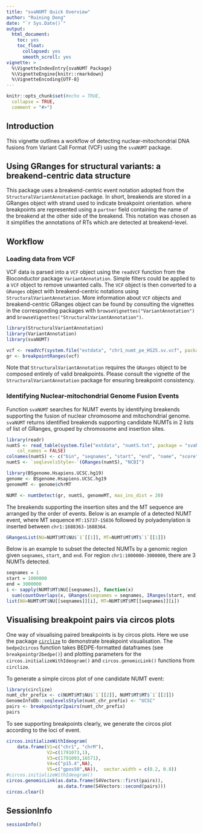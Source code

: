 ```yaml
---
title: "svaNUMT Quick Overview"
author: "Ruining Dong"
date: "`r Sys.Date()`"
output:
  html_document:
    toc: yes
    toc_float:
      collapsed: yes
      smooth_scroll: yes
vignette: >
  %\VignetteIndexEntry{svaNUMT Package}
  %\VignetteEngine{knitr::rmarkdown}
  %\VignetteEncoding{UTF-8}
---
```



```r
knitr::opts_chunk$set(#echo = TRUE,
  collapse = TRUE,
  comment = "#>")
```

## Introduction
This vignette outlines a workflow of detecting nuclear-mitochondrial DNA fusions 
from Variant Call Format (VCF) using the `svaNUMT` package. 


## Using GRanges for structural variants: a breakend-centric data structure

This package uses a breakend-centric event notation adopted from the 
`StructuralVariantAnnotation` package. In short, breakends are stored in a 
GRanges object with strand used to indicate breakpoint orientation. where 
breakpoints are represented using a `partner` field containing the name of the 
breakend at the other side of the breakend. This notation was chosen as it 
simplifies the annotations of RTs which are detected at breakend-level.

## Workflow
### Loading data from VCF

VCF data is parsed into a `VCF` object using the `readVCF` function from the
Bioconductor package `VariantAnnotation`. Simple filters could be applied to a 
`VCF` object to remove unwanted calls. The `VCF` object is then converted to a 
`GRanges` object with breakend-centric notations using 
`StructuralVariantAnnotation`. More information about `VCF` objects and 
breakend-centric GRanges object can be found by consulting the vignettes in the 
corresponding packages with `browseVignettes("VariantAnnotation")` and 
`browseVignettes("StructuralVariantAnnotation")`.

```r
library(StructuralVariantAnnotation)
library(VariantAnnotation)
library(svaNUMT)

vcf <- readVcf(system.file("extdata", "chr1_numt_pe_HS25.sv.vcf", package = "svaNUMT"))
gr <- breakpointRanges(vcf)
```

Note that `StructuralVariantAnnotation` requires the `GRanges` object to be 
composed entirely of valid breakpoints. Please consult the vignette of the 
`StructuralVariantAnnotation` package for ensuring breakpoint consistency.


### Identifying Nuclear-mitochondrial Genome Fusion Events
Function `svaNUMT` searches for NUMT events by identifying breakends 
supporting the fusion of nuclear chromosome and mitochondrial genome. 
`svaNUMT` returns identified breakends supporting candidate NUMTs in 2 lists 
of list of GRanges, grouped by chromosome and insertion sites. 
```r
library(readr)
numtS <- read_table(system.file("extdata", "numtS.txt", package = "svaNUMT"), 
    col_names = FALSE)
colnames(numtS) <- c("bin", "seqnames", "start", "end", "name", "score", "strand")
numtS <- `seqlevelsStyle<-`(GRanges(numtS), "NCBI")

library(BSgenome.Hsapiens.UCSC.hg19)
genome <- BSgenome.Hsapiens.UCSC.hg19
genomeMT <- genome$chrMT
```

```r
NUMT <- numtDetect(gr, numtS, genomeMT, max_ins_dist = 20)
```


The breakends supporting the insertion sites and the MT sequence are arranged by
the order of events. Below is an example of a detected NUMT event, where 
MT sequence `MT:15737-15836` followed by polyadenylation is inserted between 
`chr1:1688363-1688364`.
```r
GRangesList(NU=NUMT$MT$NU$`1`[[1]], MT=NUMT$MT$MT$`1`[[1]])
```
Below is an example to subset the detected NUMTs by a genomic region 
given `seqnames`, `start`, and `end`. For region `chr1:1000000-3000000`,
there are 3 NUMTs detected.
 
```r
seqnames = 1
start = 1000000
end = 3000000
i <- sapply(NUMT$MT$NU[[seqnames]], function(x) 
  sum(countOverlaps(x, GRanges(seqnames = seqnames, IRanges(start, end))))>0)
list(NU=NUMT$MT$NU[[seqnames]][i], MT=NUMT$MT$MT[[seqnames]][i])
```


## Visualising breakpoint pairs via circos plots

One way of visualising paired breakpoints is by circos plots. Here we use the 
package [`circlize`](https://doi.org/10.1093/bioinformatics/btu393) to 
demonstrate breakpoint visualisation. The `bedpe2circos` function takes 
BEDPE-formatted dataframes (see `breakpointgr2bedpe()`) and plotting 
parameters for the `circos.initializeWithIdeogram()` and `circos.genomicLink()` 
functions from `circlize`.

To generate a simple circos plot of one candidate NUMT event:
```r
library(circlize)
numt_chr_prefix <- c(NUMT$MT$NU$`1`[[2]], NUMT$MT$MT$`1`[[2]])
GenomeInfoDb::seqlevelsStyle(numt_chr_prefix) <- "UCSC"
pairs <- breakpointgr2pairs(numt_chr_prefix)
pairs
```
To see supporting breakpoints clearly, we generate the circos plot according to 
the loci of event.
```r
circos.initializeWithIdeogram(
    data.frame(V1=c("chr1", "chrM"),
               V2=c(1791073,1),
               V3=c(1791093,16571),
               V4=c("p15.4",NA),
               V5=c("gpos50",NA)),  sector.width = c(0.2, 0.8))
#circos.initializeWithIdeogram()
circos.genomicLink(as.data.frame(S4Vectors::first(pairs)), 
                   as.data.frame(S4Vectors::second(pairs)))
circos.clear()
```


## SessionInfo
```r
sessionInfo()
```

